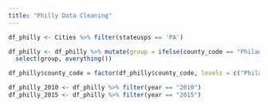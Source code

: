 ```yaml
---
title: "Philly Data Cleaning"
---
```



```r
df_philly <- Cities %>% filter(stateusps == 'PA')
```


```r
df_philly <- df_philly %>% mutate(group = ifelse(county_code == "Philadelphia", "city", "suburb")) %>%
  select(group, everything())
```


```r
df_philly$county_code = factor(df_philly$county_code, levels = c("Philadelphia", "Delaware", "Montgomery", "Bucks", "Chester"))

df_philly_2010 <- df_philly %>% filter(year == "2010")
df_philly_2015 <- df_philly %>% filter(year == "2015")
```